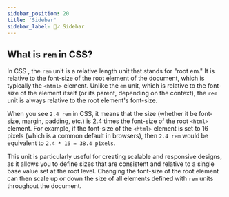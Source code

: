 ```yaml
---
sidebar_position: 20
title: 'Sidebar'
sidebar_label: 💁‍♂️ Sidebar
---
```


## What is `rem` in CSS?

In CSS , the `rem` unit is a relative length unit that stands for "root em." It is relative to the font-size of the root element of the document, which is typically the `<html>` element. Unlike the `em` unit, which is relative to the font-size of the element itself (or its parent, depending on the context), the `rem` unit is always relative to the root element's font-size.

When you see `2.4 rem` in CSS, it means that the size (whether it be font-size, margin, padding, etc.) is 2.4 times the font-size of the root `<html>` element. For example, if the font-size of the `<html>` element is set to 16 pixels (which is a common default in browsers), then `2.4 rem` would be equivalent to `2.4 * 16 = 38.4 pixels`.

This unit is particularly useful for creating scalable and responsive designs, as it allows you to define sizes that are consistent and relative to a single base value set at the root level. Changing the font-size of the root element can then scale up or down the size of all elements defined with `rem` units throughout the document.